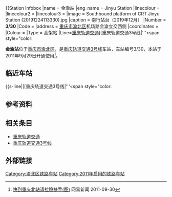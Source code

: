 {{refimprove|time=2018-10-26T00:18:24+00:00}}
{{Station Infobox
|name = 金渝站
|eng_name = Jinyu Station
|linecolour = {{重慶軌道交通標誌色|3}}
|linecolour2 = 
|linecolour3 = 
|image = Southbound platform of CRT Jinyu Station (20191224113330).jpg
|caption = 南行站台（2019年12月）
|Number = '''<span style="color:{{重慶軌道交通標誌色|3}} ">3/30</span>''' 
|Code = 
|address = {{CHN}}[[重庆市|重庆市]][[渝北区|渝北区]]机场路金渝立交西侧
|coordinates = {{coord|29.638195|106.566905|display=inline,title}}
|Colour = 
|Type = 高架站
|Line=[[重庆轨道交通|重庆轨道交通]][[重庆轨道交通3号线|'''<span style="color:{{重慶軌道交通標誌色]]
|Interchange = 
|Hall = 
|Open = 2011年9月29日
|Platformtype = [[侧式站台|侧式站台]]
|Platform = 2座
|Elevator for disabled = 
|Escalator = 
|Exit = 
|Transport = 
|Openhours = 
|Time First = {{HideH|金渝站首班车时间}}
'''[[重庆轨道交通3号线|3号线]]'''<br>往[[鱼洞站|鱼洞]]方向：
<br>往[[江北机场T2航站楼站|江北机场T2航站楼]]方向：
{{HideF}}
|Time Last = {{HideH|金渝站末班车时间}}
'''[[重庆轨道交通3号线|3号线]]'''<br>往[[鱼洞站|鱼洞]]方向：
<br>往[[江北机场T2航站楼站|江北机场T2航站楼]]方向：
{{HideF}}
|adjacent = {{Adjacent stations|system=Chongqing Rail Transit|line=3|left=童家院子|right=金童路}}
|Map = 
}}

'''金渝站'''位于[[重庆市|重庆市]][[渝北区|渝北区]]，是[[重庆轨道交通3号线|重庆轨道交通3号线]]车站，车站编号3/30，本站于2011年9月29日开通使用<ref>[http://news.163.com/11/0930/05/7F660R7300014AED.html 快到重庆北站请拉稳扶手(图)] {{Wayback|url=http://news.163.com/11/0930/05/7F660R7300014AED.html |date=20190701065922 }} 网易新闻 2011-09-30</ref>。

==临近车站==
{{start rail box|[[重庆轨道交通|重庆轨道交通]]}}
{{s-inop|[[童家院子站|童家院子站]]|往[[鱼洞站|鱼洞]]}}
{{s-line|[[重庆轨道交通3号线|'''<span style="color:{{重慶軌道交通標誌色]]||{{重慶軌道交通標誌色|3}}}}
{{s-inop|[[金童路站|金童路站]]|往[[江北机场T2航站楼站|江北机场T2航站楼]]}}
{{end box}}

==参考资料==
{{reflist}}

==相关条目==
*[[重庆轨道交通|重庆轨道交通]]
*[[重庆轨道交通3号线|重庆轨道交通3号线]]

==外部链接==

{{重庆轨道交通3号线车站}}

[[Category:渝北区铁路车站|Category:渝北区铁路车站]]
[[Category:2011年启用的铁路车站|Category:2011年启用的铁路车站]]